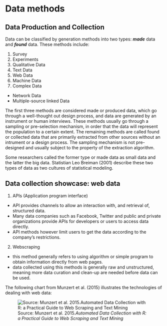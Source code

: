 # Data methods {#Datamethods}

## Data Production and Collection

Data can be classified by generation methods into two types: ***made*** data and ***found*** data.  These methods include:
  
1. Survey
2. Experiments
3. Qualitative Data
4. Text Data
5. Web Data
6. Machine Data
7. Complex Data
- Network Data
- Multiple-source linked Data

The first three methods are considered made or produced data, which go through a well-thought out design process, and data are generated by an instrument or human interviews. These methods usually go through a sampling or pre-selection mechanism, in order that the data will represent the population to a certain extent.  The remaining methods are called found or collected data that are primarily extracted from other sources without an intrument or a design process. The sampling mechanism is not pre-designed and usually subject to the property of the extraction algorithm.

Some researchers called the former type or made data as small data and the latter the big data.  Statistian Leo Breiman (2001) describe these two types of data as two cultures of statistical modeling.  

## Data collection showcase: web data

1. APIs (Application program interface)

- API provides channels to allow an interaction with, and retrieval of, structured data.
- Many data companies such as Facebook, Twitter and public and private organizations provide APIs for developers or users to access data directly.  
- API methods however limit users to get the data according to the company's restrictions.  

2. Webscraping

- this method generally refers to using algorithm or simple program to obtain information directly from web pages.  
- data collected using this methods is generally raw and unstructured, meaning more data curation and clean-up are needed before data can be used.

The following chart from Munzert et al. (2015) illustrates the technologies of dealing with web data:

![Source: Munzert et al. 2015.*Automated Data Collection with R: a Practical Guide to Web Scraping and Text Mining*](images/Technologies_for_disseminating__extracting__and_storing_web_data.png)